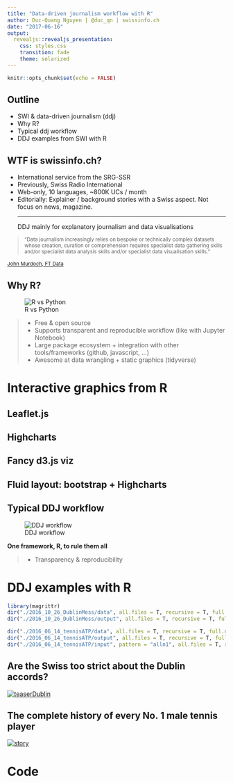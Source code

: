 ```yaml
---
title: "Data-driven journalism workflow with R"
author: Duc-Quang Nguyen | @duc_qn | swissinfo.ch
date: "2017-06-16"
output:
  revealjs::revealjs_presentation:
    css: styles.css
    transition: fade
    theme: solarized
---
```


```r
knitr::opts_chunk$set(echo = FALSE)
```

## Outline

* SWI & data-driven journalism (ddj)
* Why R?
* Typical ddj workflow
* DDJ examples from SWI with R


## WTF is swissinfo.ch?

* International service from the SRG-SSR
* Previously, Swiss Radio International
* Web-only, 10 languages, ~800K UCs / month
* Editorially: Explainer / background stories with a Swiss aspect. Not focus on news, magazine.
<br>
<hr>
DDJ mainly for explanatory journalism and data visualisations

<blockquote><small>
“Data journalism increasingly relies on bespoke or technically complex datasets whose creation, curation or comprehension requires specialist data gathering skills and/or specialist data analysis skills and/or specialist data visualisation skills.”</blockquote>[John Murdoch, FT Data](http://johnburnmurdoch.github.io/slides/data-journalism-manifesto)</small>

## Why R?

![R vs Python](assets/r-vs-python-blog.jpg "R vs Python")

> - Free & open source
> - Supports transparent and reproducible workflow (like with Jupyter Notebook)
> - Large package ecosystem + integration with other tools/frameworks (github, javascript, ...)
> - Awesome at data wrangling + static graphics (tidyverse)

# Interactive graphics from R

## Leaflet.js {data-background-iframe="https://interactive.swissinfo.ch/2017_02_21_weaponExportCH_2016/weaponExportCH_2016_EN.html" .bindings}

## Highcharts {data-background-iframe="https://interactive.swissinfo.ch/2017_03_02_swissWatch_TPT/Swiss_watch_export_stackedArea_EN.html" .bindings}

## Fancy d3.js viz {data-background-iframe="https://interactive.swissinfo.ch/2017_03_27_asylumEU/asylumEurope_flows_2016_EN.html" .bindings}

## Fluid layout: bootstrap + Highcharts {data-background-iframe="https://interactive.swissinfo.ch/2017_06_08_DDballo_themes/chVotes_byKeyword_prod_EN.html" .bindings}


## Typical DDJ workflow 

![DDJ workflow](assets/workflow2_ddj.png "workflow diagram")

**One framework, R, to rule them all**

> - Transparency & reproducibility

# DDJ examples with R 

```r
library(magrittr)
dir("./2016_10_26_DublinMess/data", all.files = T, recursive = T, full.names = T) %>% file.remove()
dir("./2016_10_26_DublinMess/output", all.files = T, recursive = T, full.names = T) %>% file.remove()

dir("./2016_06_14_tennisATP/data", all.files = T, recursive = T, full.names = T) %>% file.remove()
dir("./2016_06_14_tennisATP/output", all.files = T, recursive = T, full.names = T) %>% file.remove()
dir("./2016_06_14_tennisATP/input", pattern = "alln1", all.files = T, recursive = T, full.names = T) %>% file.remove()
```


## Are the Swiss too strict about the Dublin accords?

[![teaserDublin](assets/teaser-migration-png.png "graphics")](https://www.swissinfo.ch/eng/politics/migration-policy_are-the-swiss-too-strict-about-the-dublin-accords-/42973448)

## The complete history of every No. 1 male tennis player

[![story](assets/heatmap_alln1ATP_EN.png)](https://www.swissinfo.ch/eng/who-is-the-best-_the-complete-history-of-every-no--1-tennis-player/42274984)

# Code
